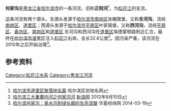 '''何家沟'''是[[黑龙江省|黑龙江省]][[哈尔滨市|哈尔滨市]]的一条河流，旧称'''正阳河'''<ref>[http://www.hrbdmw.gov.cn/h_n_389.aspx 哈尔滨市道里区聚落地名篇] {{Wayback|url=http://www.hrbdmw.gov.cn/h_n_389.aspx |date=20150924041659 }} 哈尔滨区划地名网</ref>，为[[松花江|松花江]]的支流。

这条河流有两个源头，东源头发源于[[哈尔滨市|哈尔滨市]][[南岗区|南岗区]]张棚窝堡，又称'''东河沟'''，流经[[南岗区|南岗区]]、[[道里区|道里区]]；西源头发源于[[哈尔滨市|哈尔滨市]][[平房区|平房区]]叶家窝堡，又称'''西河沟'''，流经[[平房区|平房区]]、[[香坊区|香坊区]]、[[南岗区|南岗区]]和[[道里区|道里区]].东河沟和西河沟在[[道里区|道里区]]埃德蒙顿路附近汇合，最终在[[哈尔滨市|哈尔滨市]][[道里区|道里区]]注入[[松花江|松花江]]右岸。全长32.6公里<ref>[http://hlj.sina.com.cn/travel/line/2012-08-10/7174_2.html 哈尔滨三大重要内河之何家沟河] {{Wayback|url=http://hlj.sina.com.cn/travel/line/2012-08-10/7174_2.html |date=20140518064011 }} [[新浪网|新浪网]] 2012年8月10日</ref>。因污染严重，该河流在2010年之后开始治理<ref>[http://www.huaxia.com/lthq/ltkx/2014/03/3799212.html 哈尔滨何家沟：臭水沟到绿长廊的生态涅槃] {{Wayback|url=http://www.huaxia.com/lthq/ltkx/2014/03/3799212.html |date=20150924031916 }} 华夏经纬网 2014-03-19</ref>。

==参考资料==
{{reflist}}

[[Category:松花江水系|Category:松花江水系]]
[[Category:黑龙江河流|Category:黑龙江河流]]